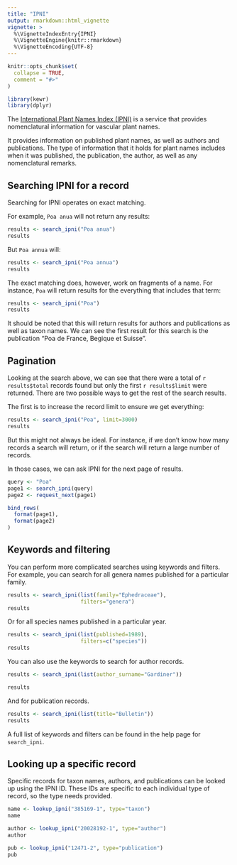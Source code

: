 ```yaml
---
title: "IPNI"
output: rmarkdown::html_vignette
vignette: >
  %\VignetteIndexEntry{IPNI}
  %\VignetteEngine{knitr::rmarkdown}
  %\VignetteEncoding{UTF-8}
---
```


```r
knitr::opts_chunk$set(
  collapse = TRUE,
  comment = "#>"
)
```

```r
library(kewr)
library(dplyr)
```

The [International Plant Names Index (IPNI)](https://www.ipni.org/) is a service that provides nomenclatural information for vascular plant names.

It provides information on published plant names, as well as authors and publications. The type of information that it holds for plant names includes when it was published, the publication, the author, as well as any nomenclatural remarks.

## Searching IPNI for a record

Searching for IPNI operates on exact matching.

For example, `Poa anua` will not return any results:

```r
results <- search_ipni("Poa anua")
results
```
But `Poa annua` will:

```r
results <- search_ipni("Poa annua")
results
```

The exact matching does, however, work on fragments of a name. For instance, `Poa` will return results for the everything that includes that term:

```r
results <- search_ipni("Poa")
results
```
It should be noted that this will return results for authors and publications as well as taxon names. We can see the first result for this search is the publication "Poa de France, Begique et Suisse".

## Pagination

Looking at the search above, we can see that there were a total of `r results$total` records found but only the first `r results$limit` were returned. There are two possible ways to get the rest of the search results.

The first is to increase the record limit to ensure we get everything:

```r
results <- search_ipni("Poa", limit=3000)
results
```

But this might not always be ideal. For instance, if we don't know how many records a search will return, or if the search will return a large number of records.

In those cases, we can ask IPNI for the next page of results.

```r
query <- "Poa"
page1 <- search_ipni(query)
page2 <- request_next(page1)

bind_rows(
  format(page1),
  format(page2)
)
```

## Keywords and filtering

You can perform more complicated searches using keywords and filters.
For example, you can search for all genera names published for a particular family.

```r
results <- search_ipni(list(family="Ephedraceae"), 
                       filters="genera")
results
```

Or for all species names published in a particular year.

```r
results <- search_ipni(list(published=1989),
                       filters=c("species"))
results
```

You can also use the keywords to search for author records.

```r
results <- search_ipni(list(author_surname="Gardiner"))

results
```
And for publication records.

```r
results <- search_ipni(list(title="Bulletin"))
results
```


A full list of keywords and filters can be found in the help page for `search_ipni`.

## Looking up a specific record

Specific records for taxon names, authors, and publications can be looked up using the IPNI ID. These IDs are specific to each individual type of record, so the type needs provided.

```r
name <- lookup_ipni("385169-1", type="taxon")
name
```

```r
author <- lookup_ipni("20028192-1", type="author")
author
```

```r
pub <- lookup_ipni("12471-2", type="publication")
pub
```
